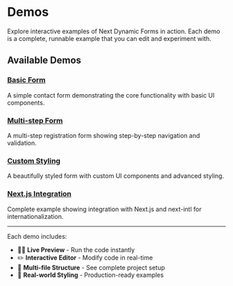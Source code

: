 # Demos

Explore interactive examples of Next Dynamic Forms in action. Each demo is a complete, runnable example that you can edit and experiment with.

## Available Demos

### [Basic Form](/demos/basic-form)
A simple contact form demonstrating the core functionality with basic UI components.

### [Multi-step Form](/demos/multi-step)
A multi-step registration form showing step-by-step navigation and validation.

### [Custom Styling](/demos/custom-styling)
A beautifully styled form with custom UI components and advanced styling.

### [Next.js Integration](/demos/nextjs-integration)
Complete example showing integration with Next.js and next-intl for internationalization.

---

Each demo includes:
- 🏃‍♂️ **Live Preview** - Run the code instantly
- ✏️ **Interactive Editor** - Modify code in real-time
- 📁 **Multi-file Structure** - See complete project setup
- 🎨 **Real-world Styling** - Production-ready examples